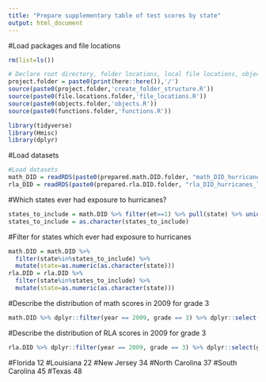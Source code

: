 ```yaml
---
title: "Prepare supplementary table of test scores by state"
output: html_document 
---
```


#Load packages and file locations
```r
rm(list=ls())

# Declare root directory, folder locations, local file locations, objects, and functions
project.folder = paste0(print(here::here()),'/')
source(paste0(project.folder,'create_folder_structure.R'))
source(paste0(file.locations.folder,'file_locations.R'))
source(paste0(objects.folder,'objects.R'))
source(paste0(functions.folder,'functions.R'))

library(tidyverse)
library(Hmisc)
library(dplyr)
```

#Load datasets
```r
#Load datasets
math_DID = readRDS(paste0(prepared.math.DID.folder, "math_DID_hurricanes_lagged.rds"))
rla_DID = readRDS(paste0(prepared.rla.DID.folder, "rla_DID_hurricanes_lagged.rds"))
```

#Which states ever had exposure to hurricanes?
```r
states_to_include = math.DID %>% filter(et==1) %>% pull(state) %>% unique()
states_to_include = as.character(states_to_include)
```

#Filter for states which ever had exposure to hurricanes
```r
math.DID = math.DID %>% 
  filter(state%in%states_to_include) %>% 
  mutate(state=as.numeric(as.character(state)))
rla.DID = rla.DID %>% 
  filter(state%in%states_to_include) %>% 
  mutate(state=as.numeric(as.character(state)))
```

#Describe the distribution of math scores in 2009 for grade 3
```r
math.DID %>% dplyr::filter(year == 2009, grade == 3) %>% dplyr::select(gcs_mn_all) %>% describe()
```

#Describe the distribution of RLA scores in 2009 for grade 3
```r
rla.DID %>% dplyr::filter(year == 2009, grade == 3) %>% dplyr::select(gcs_mn_all) %>% describe()
```

#Florida 12
#Louisiana 22
#New Jersey 34
#North Carolina 37
#South Carolina 45
#Texas 48

